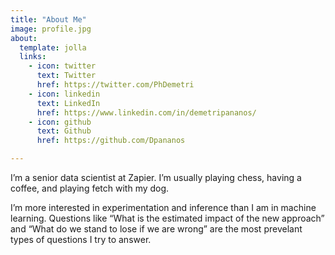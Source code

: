```yaml
---
title: "About Me"
image: profile.jpg
about:
  template: jolla
  links:
    - icon: twitter
      text: Twitter
      href: https://twitter.com/PhDemetri
    - icon: linkedin
      text: LinkedIn
      href: https://www.linkedin.com/in/demetripananos/
    - icon: github
      text: Github
      href: https://github.com/Dpananos

---
```


I'm a senior data scientist at Zapier. I'm usually playing chess, having a coffee, and playing fetch with my dog. 

I'm more interested in experimentation and inference than I am in machine learning.  Questions like "What is the estimated impact of the new approach" and "What do we stand to lose if we are wrong" are the most prevelant types of questions I try to answer.

